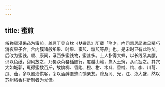 ```yaml
---
---
---
```

title: 蜜煎
---



俗称蜜浸果品为蜜煎，盖原于吴自牧《梦粱录》所载「除夕，内司意思局进呈精巧消夜果子合，合内簇诸般细果、时果、蜜煎、糖煎等品」也。是宋时已有此称矣。后改为蜜饯。顺、康间，滇西多蜜饯物，蜜甚多。土人扑得大蜂，以长线系其腰，识以色纸，迎风放之，乃集众荷畚锸随行，度越山岭，蜂入土窍，从而掘之。其穴大如城郭，辄得蜜数百斤，故槟榔、香附、橙、柑、木瓜、香橼、梅、李、川芎、瓜、茄，多以蜜渍供客，复以酒醉羣蜂而饷亲友。降及同、光，江、浙大盛，然以苏州稻香村所制者为尤佳。